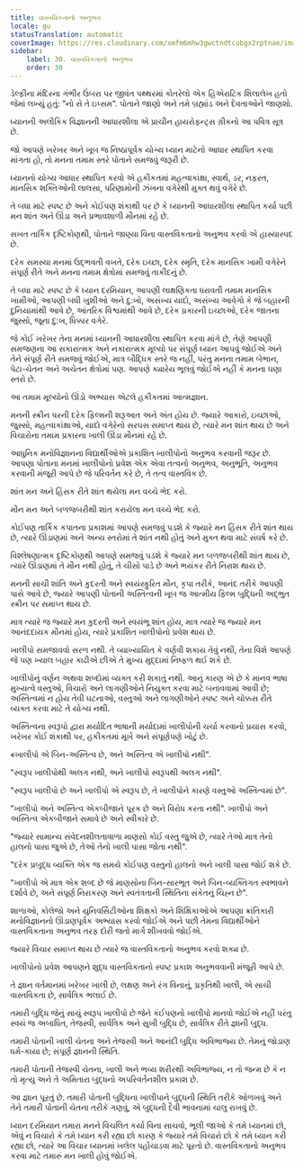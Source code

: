 ```yaml
---
title: વાસ્તવિકતાનો અનુભવ
locale: gu
statusTranslation: automatic
coverImage: https://res.cloudinary.com/xmfm6mhw3gwctndtcubgx2rptnae/image/upload/v1740337243/small_cover_educacion_fundamental_a051170f1c.webp
sidebar:
    label: 30. વાસ્તવિકતાનો અનુભવ
    order: 30
---
```

ડેલ્ફીના મંદિરના ગંભીર ઉંબરા પર જીવંત પથ્થરમાં કોતરેલો એક હિએરાટિક શિલાલેખ હતો જેમાં લખ્યું હતું: "નો સે તે ઇપ્સમ". પોતાને જાણો અને તમે બ્રહ્માંડ અને દેવતાઓને જાણશો.

ધ્યાનની અલૌકિક વિજ્ઞાનની આધારશીલા એ પ્રાચીન હાયરોફન્ટ્સ ગ્રીકનો આ પવિત્ર સૂત્ર છે.

જો આપણે ખરેખર અને ખૂબ જ નિષ્ઠાપૂર્વક યોગ્ય ધ્યાન માટેનો આધાર સ્થાપિત કરવા માંગતા હો, તો મનના તમામ સ્તરે પોતાને સમજવું જરૂરી છે.

ધ્યાનનો યોગ્ય આધાર સ્થાપિત કરવો એ હકીકતમાં મહત્વાકાંક્ષા, સ્વાર્થ, ડર, નફરત, માનસિક શક્તિઓની લાલસા, પરિણામોની ઝંખના વગેરેથી મુક્ત થવું વગેરે છે.

તે બધા માટે સ્પષ્ટ છે અને કોઈપણ શંકાથી પર છે કે ધ્યાનની આધારશીલા સ્થાપિત કર્યા પછી મન શાંત અને ઊંડા અને પ્રભાવશાળી મૌનમાં રહે છે.

સખત તાર્કિક દૃષ્ટિકોણથી, પોતાને જાણ્યા વિના વાસ્તવિકતાનો અનુભવ કરવો એ હાસ્યાસ્પદ છે.

દરેક સમસ્યા મનમાં ઉદ્ભવતી વખતે, દરેક ઇચ્છા, દરેક સ્મૃતિ, દરેક માનસિક ખામી વગેરેને સંપૂર્ણ રીતે અને મનના તમામ ક્ષેત્રોમાં સમજવું તાકીદનું છે.

તે બધા માટે સ્પષ્ટ છે કે ધ્યાન દરમિયાન, આપણી લાક્ષણિકતા ધરાવતી તમામ માનસિક ખામીઓ, આપણી બધી ખુશીઓ અને દુ:ખો, અસંખ્ય યાદો, અસંખ્ય આવેગો કે જે બહારની દુનિયામાંથી આવે છે, આંતરિક વિશ્વમાંથી આવે છે, દરેક પ્રકારની ઇચ્છાઓ, દરેક જાતના જુસ્સો, જૂના દુ:ખ, ધિક્કાર વગેરે.

જે કોઈ ખરેખર તેના મનમાં ધ્યાનની આધારશીલા સ્થાપિત કરવા માંગે છે, તેણે આપણી સમજણના આ સકારાત્મક અને નકારાત્મક મૂલ્યો પર સંપૂર્ણ ધ્યાન આપવું જોઈએ અને તેને સંપૂર્ણ રીતે સમજવું જોઈએ, માત્ર બૌદ્ધિક સ્તરે જ નહીં, પરંતુ મનના તમામ બેભાન, પેટા-ચેતન અને અચેતન ક્ષેત્રોમાં પણ. આપણે ક્યારેય ભૂલવું જોઈએ નહીં કે મનના ઘણા સ્તરો છે.

આ તમામ મૂલ્યોનો ઊંડો અભ્યાસ એટલે હકીકતમાં આત્મજ્ઞાન.

મનની સ્ક્રીન પરની દરેક ફિલ્મની શરૂઆત અને અંત હોય છે. જ્યારે આકારો, ઇચ્છાઓ, જુસ્સો, મહત્વાકાંક્ષાઓ, યાદો વગેરેનો સરઘસ સમાપ્ત થાય છે, ત્યારે મન શાંત થાય છે અને વિચારોના તમામ પ્રકારના ખાલી ઊંડા મૌનમાં રહે છે.

આધુનિક મનોવિજ્ઞાનના વિદ્યાર્થીઓએ પ્રકાશિત ખાલીપોનો અનુભવ કરવાની જરૂર છે. આપણા પોતાના મનમાં ખાલીપોનો પ્રવેશ એક એવા તત્વનો અનુભવ, અનુભૂતિ, અનુભવ કરવાની મંજૂરી આપે છે જે પરિવર્તન કરે છે, તે તત્વ વાસ્તવિક છે.

શાંત મન અને હિંસક રીતે શાંત થયેલા મન વચ્ચે ભેદ કરો.

મૌન મન અને બળજબરીથી શાંત કરાયેલા મન વચ્ચે ભેદ કરો.

કોઈપણ તાર્કિક કપાતના પ્રકાશમાં આપણે સમજવું પડશે કે જ્યારે મન હિંસક રીતે શાંત થાય છે, ત્યારે ઊંડાણમાં અને અન્ય સ્તરોમાં તે શાંત નથી હોતું અને મુક્ત થવા માટે સંઘર્ષ કરે છે.

વિશ્લેષણાત્મક દૃષ્ટિકોણથી આપણે સમજવું પડશે કે જ્યારે મન બળજબરીથી શાંત થાય છે, ત્યારે ઊંડાણમાં તે મૌન નથી હોતું, તે ચીસો પાડે છે અને ભયંકર રીતે નિરાશ થાય છે.

મનની સાચી શાંતિ અને કુદરતી અને સ્વયંસ્ફુરિત મૌન, કૃપા તરીકે, આનંદ તરીકે આપણી પાસે આવે છે, જ્યારે આપણી પોતાની અસ્તિત્વની ખૂબ જ આત્મીય ફિલ્મ બુદ્ધિની અદ્ભુત સ્ક્રીન પર સમાપ્ત થાય છે.

માત્ર ત્યારે જ જ્યારે મન કુદરતી અને સ્વયંભૂ શાંત હોય, માત્ર ત્યારે જ જ્યારે મન આનંદદાયક મૌનમાં હોય, ત્યારે પ્રકાશિત ખાલીપોનો પ્રવેશ થાય છે.

ખાલીપો સમજાવવો સરળ નથી. તે વ્યાખ્યાયિત કે વર્ણવી શકાય તેવું નથી, તેના વિશે આપણે જે પણ ખ્યાલ બહાર કાઢીએ છીએ તે મુખ્ય મુદ્દામાં નિષ્ફળ થઈ શકે છે.

ખાલીપોનું વર્ણન અથવા શબ્દોમાં વ્યક્ત કરી શકાતું નથી. આનું કારણ એ છે કે માનવ ભાષા મુખ્યત્વે વસ્તુઓ, વિચારો અને લાગણીઓને નિયુક્ત કરવા માટે બનાવવામાં આવી છે; અસ્તિત્વમાં ન હોય તેવી ઘટનાઓ, વસ્તુઓ અને લાગણીઓને સ્પષ્ટ અને ચોક્કસ રીતે વ્યક્ત કરવા માટે તે યોગ્ય નથી.

અસ્તિત્વના સ્વરૂપો દ્વારા મર્યાદિત ભાષાની મર્યાદામાં ખાલીપોની ચર્ચા કરવાનો પ્રયાસ કરવો, ખરેખર કોઈ શંકાથી પર, હકીકતમાં મૂર્ખ અને સંપૂર્ણપણે ખોટું છે.

«ખાલીપો એ બિન-અસ્તિત્વ છે, અને અસ્તિત્વ એ ખાલીપો નથી".

"સ્વરૂપ ખાલીપોથી અલગ નથી, અને ખાલીપો સ્વરૂપથી અલગ નથી".

"સ્વરૂપ ખાલીપો છે અને ખાલીપો એ સ્વરૂપ છે, તે ખાલીપોને કારણે વસ્તુઓ અસ્તિત્વમાં છે".

"ખાલીપો અને અસ્તિત્વ એકબીજાને પૂરક છે અને વિરોધ કરતા નથી". ખાલીપો અને અસ્તિત્વ એકબીજાને સમાવે છે અને સ્વીકારે છે.

"જ્યારે સામાન્ય સંવેદનશીલતાવાળા માણસો કોઈ વસ્તુ જુએ છે, ત્યારે તેઓ માત્ર તેનો હાલનો પાસા જુએ છે, તેઓ તેનો ખાલી પાસા જોતા નથી".

"દરેક પ્રબુદ્ધ વ્યક્તિ એક જ સમયે કોઈપણ વસ્તુનો હાલનો અને ખાલી પાસા જોઈ શકે છે.

"ખાલીપો એ માત્ર એક શબ્દ છે જે માણસોના બિન-સારભૂત અને બિન-વ્યક્તિગત સ્વભાવને દર્શાવે છે, અને સંપૂર્ણ નિરાકરણ અને સ્વતંત્રતાની સ્થિતિના સંકેતનું ચિહ્ન છે".

શાળાઓ, કોલેજો અને યુનિવર્સિટીઓના શિક્ષકો અને શિક્ષિકાઓએ આપણા ક્રાંતિકારી મનોવિજ્ઞાનનો ઊંડાણપૂર્વક અભ્યાસ કરવો જોઈએ અને પછી તેમના વિદ્યાર્થીઓને વાસ્તવિકતાના અનુભવ તરફ દોરી જતો માર્ગ શીખવવો જોઈએ.

જ્યારે વિચાર સમાપ્ત થાય છે ત્યારે જ વાસ્તવિકતાનો અનુભવ કરવો શક્ય છે.

ખાલીપોનો પ્રવેશ આપણને શુદ્ધ વાસ્તવિકતાનો સ્પષ્ટ પ્રકાશ અનુભવવાની મંજૂરી આપે છે.

તે જ્ઞાન વર્તમાનમાં ખરેખર ખાલી છે, લક્ષણ અને રંગ વિનાનું, પ્રકૃતિથી ખાલી, એ સાચી વાસ્તવિકતા છે, સાર્વત્રિક ભલાઈ છે.

તમારી બુદ્ધિ જેનું સાચું સ્વરૂપ ખાલીપો છે જેને કંઈપણનો ખાલીપો માનવો જોઈએ નહીં પરંતુ સ્વયં જ અબાધિત, તેજસ્વી, સાર્વત્રિક અને સુખી બુદ્ધિ છે, સાર્વત્રિક રીતે જ્ઞાની બુદ્ધ.

તમારી પોતાની ખાલી ચેતના અને તેજસ્વી અને આનંદી બુદ્ધિ અવિભાજ્ય છે. તેમનું જોડાણ ધર્મ-કાયા છે; સંપૂર્ણ જ્ઞાનની સ્થિતિ.

તમારી પોતાની તેજસ્વી ચેતના, ખાલી અને ભવ્ય શરીરથી અવિભાજ્ય, ન તો જન્મ છે કે ન તો મૃત્યુ અને તે અમિતારા બુદ્ધનો અપરિવર્તનશીલ પ્રકાશ છે.

આ જ્ઞાન પૂરતું છે. તમારી પોતાની બુદ્ધિના ખાલીપાને બુદ્ધની સ્થિતિ તરીકે ઓળખવું અને તેને તમારી પોતાની ચેતના તરીકે ગણવું, એ બુદ્ધની દૈવી ભાવનામાં ચાલુ રાખવું છે.

ધ્યાન દરમિયાન તમારા મનને વિચલિત કર્યા વિના સાચવો, ભૂલી જાઓ કે તમે ધ્યાનમાં છો, એવું ન વિચારો કે તમે ધ્યાન કરી રહ્યા છો કારણ કે જ્યારે તમે વિચારો છો કે તમે ધ્યાન કરી રહ્યા છો, ત્યારે આ વિચાર ધ્યાનમાં ખલેલ પહોંચાડવા માટે પૂરતો છે. વાસ્તવિકતાનો અનુભવ કરવા માટે તમારું મન ખાલી હોવું જોઈએ.

